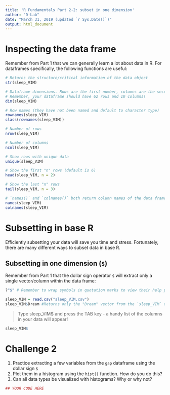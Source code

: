 ```yaml
---
title: 'R Fundamentals Part 2-2: subset in one dimension'
author: "D-Lab"
date: "March 31, 2019 (updated `r Sys.Date()`)"
output: html_document
---
```


# Inspecting the data frame

Remember from Part 1 that we can generally learn a lot about data in R. For dataframes specifically, the following functions are useful:

```r
# Returns the structure/critical information of the data object
str(sleep_VIM)    

# Dataframe dimensions. Rows are the first number, columns are the second. 
# Remember, your dataframe should have 62 rows and 10 columns! 
dim(sleep_VIM)    

# Row names (they have not been named and default to character type)
rownames(sleep_VIM)   
class(rownames(sleep_VIM)) 

# Number of rows
nrow(sleep_VIM)   

# Number of columns
ncol(sleep_VIM) 

# Show rows with unique data
unique(sleep_VIM)   

# Show the first "n" rows (default is 6)
head(sleep_VIM, n = 2) 

# Show the last "n" rows
tail(sleep_VIM, n = 3) 

# `names()` and `colnames()` both return column names of the data frame:
names(sleep_VIM)  
colnames(sleep_VIM)
```

# Subsetting in base R
Efficiently subsetting your data will save you time and stress. Fortunately, there are many different ways to subset data in base R.

## Subsetting in one dimension (`$`)

Remember from Part 1 that the dollar sign operator `$` will extract only a single vector/column within the data frame:

```r
?"$" # Remember to wrap symbols in quotation marks to view their help pages
```
```r
sleep_VIM = read.csv("sleep_VIM.csv")
sleep_VIM$Dream #Returns only the "Dream" vector from the `sleep_VIM` data frame.
```

> Type sleep_VIM$ and press the TAB key - a handy list of the columns in your data will appear! 

```r
sleep_VIM$
```

# **Challenge 2**

1. Practice extracting a few variables from the `gap` dataframe using the dollar sign `$`
2. Plot them in a histogram using the `hist()` function. How do you do this? 
3. Can all data types be visualized with histograms? Why or why not?

```r
## YOUR CODE HERE
```

<div class="tocify-extend-page" data-unique="tocify-extend-page" style="height: 0;"></div>